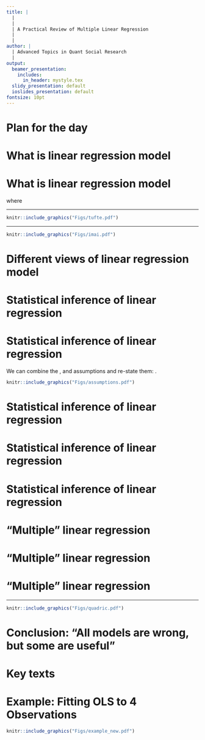 ```yaml
---
title: |
  |
  |
  | A Practical Review of Multiple Linear Regression
  |
  |
author: |
  | Advanced Topics in Quant Social Research
  |
output:
  beamer_presentation:
    includes:
      in_header: mystyle.tex
  slidy_presentation: default
  ioslides_presentation: default
fontsize: 10pt
---
```


# Plan for the day

\begin{itemize}
	\item Recap: linear regression model
	\vspace{0.1cm}
	\begin{itemize}
		\item Definition and setup
		\item Data analytical objectives
		\item Assumptions and inference
	\end{itemize}
	\vspace{0.3cm}
	\item "Multiple" linear regression
	\vspace{0.1cm}
	\begin{itemize}
		\item Why "multiple"
		\item Principles of model specification
		\item Practical reminders
	\end{itemize}
	\vspace{0.3cm}
	\item Looking ahead: "All models are wrong, but some are useful" (Box and Draper, 1987)
\end{itemize}

# What is linear regression model

\begin{itemize}
	\item Statistical inference aims to understand the \textbf{relationship} between different \textbf{variables}.
	\vspace{0.3cm}
	\item The linear regression model is a common technique to use a \textbf{linear function} to represent and \textbf{estimate} the statistical relationship between $\textbf{X}$ and $\textbf{Y}$, using the data we have.
	\vspace{0.5cm}
	\begin{center}
$\textbf{Y}=\underbrace{\alpha}_{\text{intercept}}+\underbrace{\beta}_{\text{slope}}\textbf{X}+\underbrace{\epsilon}_{\text{error or disturbance}},$
	\end{center}
	where
	\vspace{0.1cm}
	\begin{itemize}
		\item $\textbf{Y}$ is the outcome or response variable
		\item $\textbf{X}$ is the predictor or independent variable
	\end{itemize}
\end{itemize}

# What is linear regression model

\vspace{0.5cm}
\begin{center}
$\textbf{Y}=\underbrace{\alpha}_{\text{intercept}}+\underbrace{\beta}_{\text{slope}}\textbf{X}+\underbrace{\epsilon}_{\text{error}},$
\end{center}
where
\vspace{0.2cm}
\begin{itemize}
	\item \textbf{Intercept}: The corresponding value of $\textbf{Y}$ when $\textbf{X}$ is set at 0.
	\vspace{0.2cm}
	\item \textbf{Slope}: The corresponding change in the value of $\textbf{Y}$ when we increase $\textbf{X}$ by one unit.
	\vspace{0.2cm}
	\item \textbf{Error} or \textbf{disturbance}: The corresponding deviation in the value of $\textbf{Y}$ from the predicted $\widehat{\textbf{Y}}$ as follows:
	\vspace{0.1cm}
	\begin{equation}
	\begin{split}
	\epsilon&=\text{actual outcome}-\text{predicted outcome}\\
	&=\textbf{Y}-\widehat{\textbf{Y}}\\
	&=\textbf{Y}-(\alpha+\beta\textbf{X})
	\end{split}
	\end{equation}
\end{itemize}

---

\vspace{0.3cm}
```r
knitr::include_graphics("Figs/tufte.pdf")
```

---

\vspace{0.3cm}
```r
knitr::include_graphics("Figs/imai.pdf")
```

# Different views of linear regression model

\begin{itemize}
	\item We use the linear regression model to estimate or quantify the statistical relationship, or \textbf{correlation}, between $\textbf{X}$ and $\textbf{Y}$.
	\vspace{0.3cm}
	\item Depending on different data analytical objectives, $\textbf{X}$ can be understood in different ways (BdM and Fowler 2021).
	\vspace{0.1cm}
	\begin{itemize}
		\item Regression for \textbf{explanation} is to use $\textbf{X}$ (as explanatory variable) to explain the variation in $\textbf{Y}$.
		\item Regression for \textbf{forecasting} is to use $\textbf{X}$ (as predictor) to predict $\textbf{Y}$.
	\end{itemize}
	\vspace{0.3cm}
	\item Regression for \textbf{causal inference}: With certain assumptions (more after Week 5), the estimated slope (or $\widehat{\beta}$) can be considered as the \textbf{marginal effect} of $\textbf{X}$ (as cause or treatment).
\end{itemize}

# Statistical inference of linear regression

\begin{itemize}
	\item For the linear regression model to produce \textbf{unbiased} $\widehat{\beta}$ (i.e., the estimated slope is the true slope), we need several assumptions or conditions (Roback and Legler 2020).
	\vspace{0.1cm}
	\begin{itemize}
		\item Linearity: There is a \textbf{linear} relationship between $\textbf{X}$ and $\textbf{Y}$.
		\item Independence: The errors of individual observations (i.e., $\textbf{Y}-\widehat{\textbf{Y}}$) are \textbf{independent} of each other.
		\item Normality: Across different values/levels of $\textbf{X}$, $\textbf{Y}$ is \textbf{normally distributed}.
		\item Homoscedasticity: Across different values/levels of $\textbf{X}$, the variance or standard error of $\textbf{Y}$ is {equal}
	\end{itemize}
	\vspace{0.3cm}
	\item \textbf{[Note]} These assumptions do not say the linear regression model will produce \textbf{efficient} $\widehat{\beta}$ (i.e., the estimated slope may still have large variance or standard error).
\end{itemize}

# Statistical inference of linear regression

We can combine the \textbf{independence}, \textbf{normality} and \textbf{homoscedasticity} assumptions and re-state them: \textbf{Across different values/levels of $\textbf{X}$, $\textbf{Y}$ should be independent and identically (and normally) distributed}.
\vspace{0.1cm}
```r
knitr::include_graphics("Figs/assumptions.pdf")
```

# Statistical inference of linear regression

\begin{itemize}
	\item Many statistical tools have been developed to detect and evaluate assumption violations.
	\vspace{0.3cm}
	\item The violation of these assumptions is by no means a deal break, as many statistical tools or alternative models/regression estimators have been developed to address these situations.
	\vspace{0.1cm}
	\begin{itemize}
		\item \textbf{Generalized linear models} are developed to get round the linearity and normality assumptions (more in Weeks 3-4).
		\item \textbf{Time-series analysis} is a well-known technique to tackle the violation of the independence assumption (not covered).
		\item \textbf{Robust} or \textbf{clustered} standard errors are developed to address the violation of the homoscedasticity assumption (not covered).
		\item It is also possible to ditch the linear regression and, instead, use \textbf{non-parametric} or \textbf{Bayesian} statistical analysis (more in Week 11).
	\end{itemize}
\end{itemize}

# Statistical inference of linear regression

\begin{itemize}
	\item Is $\beta$ "statistically" significant? When using the linear model to estimate $\beta$, we we need to evaluate two hypotheses:
	\begin{equation}
	\begin{split}
	& H_0: \beta=0\\
	& H_1: \beta\neq 0
	\end{split}
	\end{equation}
	\item The \textbf{null} hypotheses ($H_0$) means $\textbf{X}$ and $\textbf{Y}$ are not correlated while the \textbf{alternative} hypotheses ($H_1$) says the opposite.
	\item To show correlation, we need to reject $H_0$.
	\begin{itemize}
		\item The $p$-value: The conditional probability of observing our data given $H_0$ (the probability should be low enough for us to reject $H_0$)
		\item The confidence interval: The possible range of our $\widehat{\beta}$ (the range should not include 0 for us to reject $H_0$)
	\end{itemize}
	\item In addition to \textbf{statistical} significance, we should also check the sign and size of $\widehat{\beta}$.
\end{itemize}

# Statistical inference of linear regression

\begin{itemize}
	\item Is the proposed model specification the best \textbf{fit}? That is, does the model provide $\widehat{\textbf{Y}}$ with smallest residuals?
	\vspace{0.3cm}
	\begin{itemize}
		\item $R^2$: The idea is to \textbf{maximize} the proportion of variance of $\textbf{Y}$ explained by the variance of $\widehat{\textbf{Y}}$.
		\vspace{0.1cm}
		\begin{equation}
		R^2=\frac{\text{variance of }\widehat{\textbf{Y}}}{\text{variance of }\textbf{Y}}
		\end{equation}
		\vspace{0.1cm}
		\item Sum of squared residuals (SSR): The idea of \textbf{least squares} is to \textbf{minimize} the SSR.
		\vspace{0.1cm}
		\begin{equation}
		\text{\textbf{SSR}} = \sum_{i=1}^n \widehat{\epsilon}_i^2=\underbrace{\widehat{\epsilon}_1^2+\widehat{\epsilon}_2^2+\widehat{\epsilon}_3^2+\widehat{\epsilon}_4^2+\widehat{\epsilon}_5^2\dots+\widehat{\epsilon}_{n-1}^2+\widehat{\epsilon}_n^2}_{\text{sum of the squared estimated errors of $n$ observations}},
		\end{equation}
		where $n$ refers to the number of observations in the model.
	\end{itemize}
\end{itemize}

# "Multiple" linear regression

\begin{itemize}
	\item Given the complexity of the social world, it is impossible to use a single \textbf{X} to predict or explain the outcome of interest.
	\vspace{1cm}
	\item The \textbf{Multiple} (or \textbf{multivariate}) linear model is the most widely used linear regression model where we include more than one $\textbf{X}$.
	\vspace{1cm}
	\item If we use $k$ to refer to the number of $\textbf{X}$s in the model, a multiple linear regression model can be represented as follows
	\vspace{0.1cm}
	\begin{equation}
	\textbf{Y}=\alpha+\beta_1\textbf{X}_1+\beta_2\textbf{X}_2+\dots+\beta_k\textbf{X}_k+\epsilon,
	\end{equation}
	where $k$ refers to the $k$th $\textbf{X}$.
\end{itemize}

# "Multiple" linear regression	

\vspace{0.3cm}
\begin{center}
$\textbf{Y}=\alpha+\widehat{\beta}_1\textbf{X}_1+\dots+\widehat{\beta}_k\textbf{X}_k$
\end{center}
\vspace{0.5cm}
\begin{itemize}	
	\item In the model above, $\widehat{\beta}_i$ refers to the slope of a particular $X_i$.
	\vspace{0.3cm}
	\item The estimated slope of $X_i$, $\widehat{\beta}_i$, can describe the correlation between $\textbf{Y}$ and $\textbf{X}_i$ when we \textbf{control for} other predictors in the model.
	\vspace{0.3cm}
	\item Likewise, there can be different interpretations:
	\begin{itemize}
		\item $\beta_i$ shows the correlation between $\textbf{X}_i$ and $\textbf{Y}$ while accounting for the association between other $\textbf{X}$s and $\textbf{Y}$.
		\item $\beta_i$ shows the causal effect of $\textbf{X}_i$ on $\textbf{Y}$ while ruling out the effect of other $\textbf{X}$s on $\textbf{Y}$ (with certain assumptions).
	\end{itemize}
\end{itemize}

# "Multiple" linear regression

\begin{itemize}
	\item When we include multiple $\textbf{X}$s in our model,
	\begin{itemize}
		\item We are less likely to commit the \textbf{omitted variable bias}, but
		\item We need to check for \textbf{collinearity} (using \textbf{variance inflation factor}) and \textbf{overfitting} (using \textbf{adjusted} $R^2$).
	\end{itemize}
	\vspace{0.5cm}
	\item We can also consider more complicated statistical associations between $\textbf{Y}$ and different $\textbf{X}$ by including
	\begin{itemize}
		\item Interaction term (e.g., $\textbf{Y}=\alpha+\beta_1\textbf{X}_1+\beta_2\textbf{X}_2+\beta_3\textbf{X}_1\textbf{X}_2+\epsilon$)
		\item Quadratic or polynomial terms (e.g., $\textbf{Y}=\alpha+\beta_1\textbf{X}_1+\beta_2\textbf{X}_1^2+\epsilon$)
	\end{itemize}
	\vspace{0.5cm}
	\item Model comparison is recommended but not essential.
\end{itemize}

---

\vspace{0.3cm}
```r
knitr::include_graphics("Figs/quadric.pdf")
```
\begin{equation}
\textbf{Y}=1+2\textbf{X}+0.5\textbf{X}^2
\end{equation}

# Conclusion: "All models are wrong, but some are useful"

\begin{itemize}
	\item Practical reminders to build your multiple linear regression model,
	\vspace{0.1cm}
	\begin{itemize}
		\item Drawing on your knowledge of the subject matter, \textbf{specify a baseline model} including all key explanatory variables to avoid \textbf{omitted} variable bias.
		\item Check if the baseline model falls into the victim of \textbf{collinearity} and/or \textbf{overfitting}.
		\item Consider more complicated model specification techniques, such as interaction and/or quadratic/polynomial terms.
		\item Consider alternative estimators or modeling choices, such as generalized linear model (Week 3) and/or multilevel/hierarchical modeling (Week 4)
	\end{itemize}
	\vspace{0.3cm}
	\item \textbf{All models are approximations}. Good analysis requires careful decision-making while holding a solid knowledge of the subject matter. 
\end{itemize}
 
# Key texts
 
\begin{itemize}
	\item \textit{Quantitative Social Science: An Introduction} (Imai 2018), Chapter 4
	\vspace{0.5cm}
	\item \textit{Beyond Multiple Linear Regression} (Roback and Legler 2020), Chapter 1
	\vspace{0.5cm}
	\item \textit{Thinking Clearly With Data} (BdM and Fowler 2022), Chapter 2
	\vspace{0.5cm}
	\item \textit{The Effect} (Huntington-Klein 2022), Chapters 4 and 13
\end{itemize}

# Example: Fitting OLS to 4 Observations

\vspace{0.3cm}
```r
knitr::include_graphics("Figs/example_new.pdf")
```



